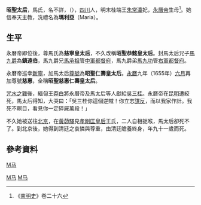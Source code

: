 {{東亞女性歷史人物
|名稱 =昭聖太后
|身份 =
|國家 =
|時代 =
|屆數 =
|前任 = 
|繼任 = 
|圖片名稱 =
|圖片大小 =
|圖片說明 =
|姓=馬氏
|名=
|姓名=
|字=
|最高職務 =
|封爵 =
|封號 =
|位號=妃
|位階=
|品階=
|御稱號 =<!--日本皇族之稱號-->
|宮號1 =<!--日本皇族之宮號-->
|宮號2 =<!--朝鮮王族之宮號-->
|封地 =
|湯沐邑 =
|神號 =
|尊號 =慈寧皇太后→昭聖恭懿皇太后→昭聖仁壽皇太后→昭聖慈惠仁壽皇太后
|族裔 = 
|信仰 = <!--指的是宗教信仰-->
|旗籍 =<!--清朝旗人專用-->
|氏族 =
|府邸 =
|世系 = 
|初名 =
|乳名 =<!--日本、朝鮮、琉球以外人物用-->
|幼名 =<!--日本人用-->
|兒名 =<!--朝鮮人用-->
|童名 =<!--琉球人用-->
|小字=
|號=
|法號=
|院號=
|其他名號=
|出生日期=約[[萬曆|萬曆]]六年 （約1578年）
|出生地點=
|婚年=
|逝世日期=約[[康熙|康熙]]八年 / [[鄭經|鄭經]][[永曆_(南明)|永曆]]二十三年 <br>{{death year and age|1669|1578}}
|逝世地點=
|諡號=
|墓葬=
|祠廟=
|父親=
|嫡母=
|母親=
|夫=明禮宗[[朱常瀛|朱常瀛]]
|婚姻名份=妾室
|夫之父=[[明神宗|明神宗]]朱翊鈞
|夫之母=[[孝敬太皇太后|孝敬太皇太后]]
|夫之嫡母=
|夫之元配=[[孝欽端皇后|孝欽端皇后]]
|夫之正室=
|夫之繼室=[[孝正太后|孝正太后]]
|夫之平妻=
|夫之側室=
|兄弟=
|姊妹=
|嫡兄弟=
|嫡姊妹=
|庶兄弟=
|庶姊妹=
|同胞兄弟=
|同胞姊妹=
|異母兄弟=
|異母姊妹=
|異父兄弟=
|異父姊妹=
|繼兄弟=
|繼姊妹=
|子=[[明昭宗|明昭宗]]朱由榔
|女=
|養子=
|養女=
|繼子=
|繼女=
|其他親屬 =
媳婦：[[孝剛匡皇后|孝剛匡皇后]]
嫡孫：哀愍太子[[朱慈炫|朱慈炫]]、沅哀王[[朱慈𤇥|朱慈𤇥]]、沔殤王[[朱慈熠|朱慈熠]]
|經歷 = 
|著作 =
|注釋=}}

'''昭聖太后'''，馬氏，名不詳，（{{bd|約1578年||約1669年|catIdx=Ma,马}}），[[四川等處承宣布政使司|四川]]人，明末桂端王[[朱常瀛|朱常瀛]]妃，[[永曆帝|永曆帝]]生母<ref>《[[南明史_(錢海岳)|南明史]]》卷二十六</ref>。她信奉天主教，洗禮名為'''瑪利亞'''（Maria）。

== 生平 ==

永曆帝即位後，尊馬氏為'''慈寧皇太后'''，不久改稱'''昭聖恭懿皇太后'''。封馬太后兄子[[馬九爵|馬九爵]]為'''鎮遠伯'''，馬九爵兄[[馬承祖|馬承祖]]管[[中军都督府|中軍都督府]]，馬九爵弟[[馬九功|馬九功]]管[[右军都督府|右軍都督府]]。

永曆帝巡幸[[台山市|新寧]]，加馬太后[[尊號|尊號]]為'''昭聖仁壽皇太后'''。[[永曆_(南明)|永曆]]九年（1655年）[[农历六月|六月]]再加尊號'''慈惠'''，全稱'''昭聖慈惠仁壽皇太后'''。

[[咒水之难|咒水之難]]後，緬甸王[[比耶王|莽白]]將永曆帝及馬太后等人獻給[[吳三桂|吳三桂]]。永曆帝在[[雲南府|昆明]]遭絞死，馬太后得知，大哭曰：「吳三桂你這個逆賊！你立志[[謀反|謀反]]，而以我家作計。我死不瞑目，看見你一定碎屍萬段！」

不久她被送往[[順天府|北京]]，在[[黃茆驛|黃茆驛]]見[[孝剛匡皇后|孝剛匡皇后]]王氏，二人自相扼喉，馬太后卻死不了。到北京後，她得到清廷之哀憐與尊重，由清廷贍養終身，年九十一歲而死。

==參考資料==
{{Reflist}}

{{明朝皇后}}

[[category:明朝王妃|M马]]
[[Category:南明皇太后|M马]]
[[Category:明朝天主教徒|M马]]